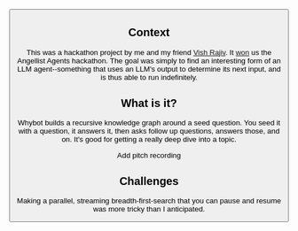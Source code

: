 
<ProjectLayout title="Whybot">

<ButtonGroup>
  <Button
    icon="sports_esports"
    href="https://whybot-khaki.vercel.app"
    text="Try it"
  />
</ButtonGroup>

## Context

This was a hackathon project by me and my friend [Vish Rajiv](https://github.com/vwrj). It [won](https://twitter.com/AqeelMeetsWorld/status/1650279974405042178?s=20) us the Angellist Agents hackathon. The goal was simply to find an interesting form of an LLM agent--something that uses an LLM's output to determine its next input, and is thus able to run indefinitely.

## What is it?

Whybot builds a recursive knowledge graph around a seed question. You seed it with a question, it answers it, then asks follow up questions, answers those, and on. It's good for getting a really deep dive into a topic.

<Placeholder>Add pitch recording</Placeholder>

## Challenges

Making a parallel, streaming breadth-first-search that you can pause and resume was more tricky than I anticipated.

</ProjectLayout>
